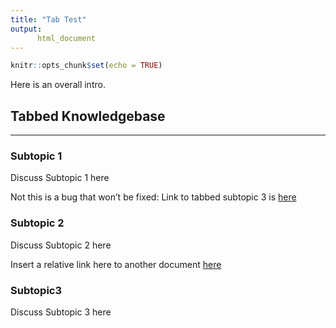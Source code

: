 ```yaml
---
title: "Tab Test"
output:
      html_document
---
```

```r
knitr::opts_chunk$set(echo = TRUE)
```

<!-- to create github markdown, change output to github_document -->

Here is an overall intro.

## Tabbed Knowledgebase {.tabset .tabset-fade .tabset-pills}
***

### Subtopic 1

Discuss Subtopic 1 here

Not this is a bug that won't be fixed:
Link to tabbed subtopic 3 is [here](#Subtopic3)


### Subtopic 2

Discuss Subtopic 2 here

Insert a relative link here to another document [here](linkingtest.html#custom)

### Subtopic3

Discuss Subtopic 3 here



